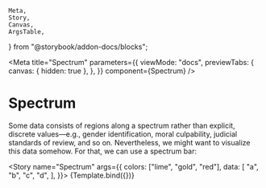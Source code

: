 	Meta,
	Story,
	Canvas,
	ArgsTable,
} from "@storybook/addon-docs/blocks";

<Meta
	title="Spectrum"
	parameters={{
		viewMode: "docs",
		previewTabs: {
			canvas: { hidden: true },
		},
	}}
	component={Spectrum}
/>


# Spectrum

Some data consists of regions along a spectrum rather than explicit,
discrete values—e.g., gender identification, moral culpability, judicial
standards of review, and so on. Nevertheless, we might want to visualize
this data somehow. For that, we can use a spectrum bar:

<Story
	name="Spectrum"
	args={{
		colors: ["lime", "gold", "red"],
		data: [
			"a",
			"b",
			"c",
			"d",
		],
	}}>
	{Template.bind({})}
</Story>

<ArgsTable story="Spectrum" />
